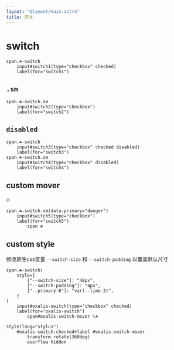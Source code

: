 ```yaml
---
layout: "@layout/main.astro"
title: 开关
---
```




# switch


<Switch id="switch1" checked />

```pug
span.☘-switch
    input#switch1(type="checkbox" checked)
    label(for="switch1")
```


## `.sm`

<Switch id="switch2" sm/>

```pug
span.☘-switch.sm
    input#switch2(type="checkbox")
    label(for="switch2")
```

## `disabled`

<Switch id="switch3" checked disabled/>
<Switch id="switch4" sm disabled/>

```pug
span.☘-switch
    input#switch3(type="checkbox" checked disabled)
    label(for="switch3")
span.☘-switch.sm
    input#switch4(type="checkbox" disabled)
    label(for="switch4")
```

## custom mover

<Switch id="switch5" primary="danger" sm>
    <span>🔥</span>
</Switch>

```pug
span.☘-switch.sm(data-primary="danger")
    input#switch5(type="checkbox")
    label(for="switch5")
        span ❄️
```

## custom style

修改原生css变量 `--switch-size` 和 `--switch-padding` 以覆盖默认尺寸

<OxalisSwitch/>

```pug
span.☘-switch(
    style={
        ["--switch-size"]: "48px",
        ["--switch-padding"]: "4px",
        ["--primary-6"]: "var(--lime-3)",
    }
)
    input#oxalis-switch(type="checkbox" checked)
    label(for="oxalis-switch")
        span#oxalis-switch-mover \☘

style(lang="stylus").
    #oxalis-switch:checked+label #oxalis-switch-mover
        transform rotate(360deg)
        overflow hidden 
```
